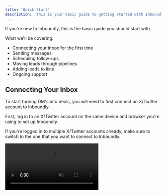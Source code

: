 ```yaml
---
title: 'Quick Start'
description: 'This is your basic guide to getting started with Inboundly.'
---
```


If you're new to Inboundly, this is the basic guide you should start with.

What we'll be covering:
* Connecting your inbox for the first time
* Sending messages
* Scheduling follow-ups
* Moving leads through pipelines
* Adding leads to lists
* Ongoing support

## Connecting Your Inbox

To start turning DM's into deals, you will need to first connect an X/Twitter account to Inboundly.

First, log in to an X/Twitter account on the same device and browser you're using to set up Inboundly.

If you're logged in to multiple X/Twitter accounts already, make sure to switch to the one that you want to connect to Inboundly.

<video autoplay="true" muted="true" loop playsinline className="w-full aspect-video" src="/videos/guides_x_switch_accounts.mp4" />

Back on Inboundly, you'll see a big "Connect Inbox" popup - click the button and then "Authorize app" on the next page.

<video autoplay="true" muted="true" loop playsinline className="w-full aspect-video" src="/videos/guides_x_connect.mp4" />

That's it! Once Inboundly is done importing your inbox, you're completely set up and ready to go.

## Sending Messages

<Note>For more efficient messaging, check out our [quick replies](/inbox/quickreplies) guide.</Note>

Effortlessly communicate with leads by sending messages from your inbox.

Head over to the Inbox tab and click to open a conversation.

Type your message within the message field, then simply click "Send". However, keep in mind that when sending messages, you will need to click "Send" again on X/Twitter due to API limits. Stay tuned for the upcoming update, we're working on adding one-click sending.

<video autoplay="true" muted="true" loop playsinline className="w-full aspect-video" src="/videos/guides_send_msg.mp4" />

## Scheduling Follow-Ups

<Note>For more advanced follow-up details, refer to our [follow-ups](/inbox/reminders) guide.</Note>

Timely follow-ups can make all the difference in nurturing leads and closing deals.

To stay on top of your leads, open a conversation, and click the blue button with the bell icon.

Select your preferred time frame for the follow-up reminder. For example, choose "1 week" to receive a reminder in precisely one week.

This proactive approach ensures you never miss an opportunity to follow up with a lead.

<video autoplay="true" muted="true" loop playsinline className="w-full aspect-video" src="/videos/guides_add_reminder.mp4" />

## Moving Leads Through Your Pipeline

It's time to set up your X/Twitter CRM! Streamline your lead management process by seamlessly moving leads through a custom pipeline in seconds.

First, go to the CRM tab, then click "Create label" and give your label a descriptive name. For example, "Interested", "Meeting Booked" or any other stage of your sales funnel.

Once you've named the label, click "Create". Now, you can drag and drop leads to the desired stage in the pipeline. For instance, move a lead from "Engaged" to "Interested".

You can also click on leads to open your conversation with them! This intuitive process keeps your pipeline organized.

<video autoplay="true" muted="true" loop playsinline className="w-full aspect-video" src="/videos/guides_drag_drop_leads.mp4" />

## Adding Leads to Lists

<Note>Looking to take your lead organization to the next level? Explore our guide on [auto-segmentation](/lists/auto-segment) to automatically add leads to lists based on predefined criteria.</Note>

You can organize your leads further by creating custom lists (i.e. segments, tags, etc.) tailored to your conversion goals.

To begin, head to the Lists tab and click "Create List".

Name your List according to its purpose, such as "Interested in Paid Community" and add a tag for easy identification (e.g., tag = "paid-community"). Once named, click "Create".

Now, navigate to the Inbox tab or CRM tab and select a conversation or lead.

In the right sidebar, you will be able to access the Lists field. From there, select the newly created List to add the lead to it.

<video autoplay="true" muted="true" loop playsinline className="w-full aspect-video" src="/videos/guides_add_lead_to_list.mp4" />

Once you've added leads to your List, you can easily check them out.

Return to the Lists tab, select your List, and all your leads will be waiting for you.

## Ongoing Support

Whether you're managing one or multiple inboxes, we're here to help!

You'll always see the Support button at the top-right of your Inboundly dashboard. Click it to get in touch if you need more help.

💬 Need to live chat? On a Scale or Enterprise Plan, you can just click the chat icon in the top right corner.

💌 Prefer email? Contact support@inboundly.bolddesk.com.

🧑‍💻 Want to slide into our DM's? Reach out to [@inboundlyai](https://x.com/inboundlyai) on X/Twitter.